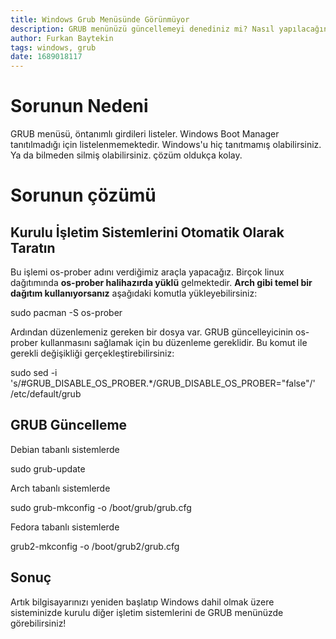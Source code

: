 ```yaml
---
title: Windows Grub Menüsünde Görünmüyor
description: GRUB menünüzü güncellemeyi denediniz mi? Nasıl yapılacağını mı bilmiyor?
author: Furkan Baytekin
tags: windows, grub
date: 1689018117
---
```


# Sorunun Nedeni

GRUB menüsü, öntanımlı girdileri listeler. Windows Boot Manager tanıtılmadığı için listelenmemektedir. Windows'u hiç tanıtmamış olabilirsiniz. Ya da bilmeden silmiş olabilirsiniz. çözüm oldukça kolay.

# Sorunun çözümü

## Kurulu İşletim Sistemlerini Otomatik Olarak Taratın

Bu işlemi os-prober adını verdiğimiz araçla yapacağız. Birçok linux dağıtımında **os-prober halihazırda yüklü** gelmektedir. **Arch gibi temel bir dağıtım kullanıyorsanız** aşağıdaki komutla yükleyebilirsiniz:

<div className="window">
  <div className="term">sudo pacman -S os-prober</div>
</div>

Ardından düzenlemeniz gereken bir dosya var. GRUB güncelleyicinin os-prober kullanmasını sağlamak için bu düzenleme gereklidir. Bu komut ile gerekli değişikliği gerçekleştirebilirsiniz:

<div className="window">
  <div className="term">sudo sed -i 's/#GRUB_DISABLE_OS_PROBER.*/GRUB_DISABLE_OS_PROBER="false"/' /etc/default/grub</div>
</div>

## GRUB Güncelleme

Debian tabanlı sistemlerde

<div className="window">
  <div className="term">sudo grub-update</div>
</div>

Arch tabanlı sistemlerde

<div className="window">
  <div className="term">sudo grub-mkconfig -o /boot/grub/grub.cfg</div>
</div>

Fedora tabanlı sistemlerde

<div className="window">
  <div className="term">grub2-mkconfig -o /boot/grub2/grub.cfg</div>
</div>

## Sonuç

Artık bilgisayarınızı yeniden başlatıp Windows dahil olmak üzere sisteminizde kurulu diğer işletim sistemlerini de GRUB menünüzde görebilirsiniz!